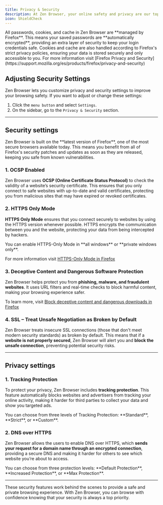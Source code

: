 ```yaml
---
title: Privacy & Security
description: At Zen Browser, your online safety and privacy are our top priorities. We've implemented a range of security features to ensure you're protected while browsing.
icon: ShieldCheck
---
```


<Callout title="Password, Cookies, and Cache Management">
All passwords, cookies, and cache in Zen Browser are **managed by Firefox**. This means your saved passwords are **automatically encrypted**, providing an extra layer of security to keep your login credentials safe. Cookies and cache are also handled according to Firefox's strict privacy policies, ensuring your data is stored securely and only accessible to you.
For more information visit [Firefox Privacy and Security](https://support.mozilla.org/es/products/firefox/privacy-and-security)
</Callout>

## Adjusting Security Settings

Zen Browser lets you customize privacy and security settings to improve your browsing safety. If you want to adjust or change these settings:

1. Click the `menu button` and select `Settings`.
2. On the sidebar, go to the `Privacy & Security` section.

---

## Security settings

<Callout type="info" title="Latest Firefox Version">
Zen Browser is built on the **latest version of Firefox**, one of the most secure browsers available today. This means you benefit from all of Firefox's security patches and updates as soon as they are released, keeping you safe from known vulnerabilities.
</Callout>

### 1. OCSP Enabled

Zen Browser uses **OCSP (Online Certificate Status Protocol)** to check the validity of a website’s security certificate. This ensures that you only connect to safe websites with up-to-date and valid certificates, protecting you from malicious sites that may have expired or revoked certificates.

### 2. HTTPS Only Mode

**HTTPS Only Mode** ensures that you connect securely to websites by using the HTTPS version whenever possible. HTTPS encrypts the communication between you and the website, protecting your data from being intercepted by hackers.

<Callout type="info">
You can enable HTTPS-Only Mode in **all windows** or **private windows only**.
</Callout>

For more information visit [HTTPS-Only Mode in Firefox](https://support.mozilla.org/en-US/kb/https-only-prefs)

### 3. Deceptive Content and Dangerous Software Protection

Zen Browser helps protect you from **phishing, malware, and fraudulent websites**. It uses URL filters and real-time checks to block harmful content, making your browsing experience safer.

To learn more, visit [Block deceptive content and dangerous downloads in Firefox](https://support.mozilla.org/en-US/kb/block-deceptive-content-and-dangerous-downloads-firefox)

### 4. SSL – Treat Unsafe Negotiation as Broken by Default

Zen Browser treats insecure SSL connections (those that don't meet modern security standards) as broken by default. This means that if a **website is not properly secured**, Zen Browser will alert you and **block the unsafe connection**, preventing potential security risks.

---

## Privacy settings

### 1. Tracking Protection

To protect your privacy, Zen Browser includes **tracking protection**. This feature automatically blocks websites and advertisers from tracking your online activity, making it harder for third parties to collect your data and show you targeted ads.

<Callout type="info">
You can choose from three levels of Tracking Protection: **Standard**, **Strict**, or **Custom**.
</Callout>

### 2. DNS over HTTPS

Zen Browser allows the users to enable DNS over HTTPS, which **sends your request for a domain name through an encrypted connection**, providing a secure DNS and making it harder for others to see which website you’re about to access.

<Callout type="info">
You can choose from three protection levels: **Default Protection**, **Increased Protection**, or **Max Protection**.
</Callout>

---

These security features work behind the scenes to provide a safe and private browsing experience. With Zen Browser, you can browse with confidence knowing that your security is always a top priority.
